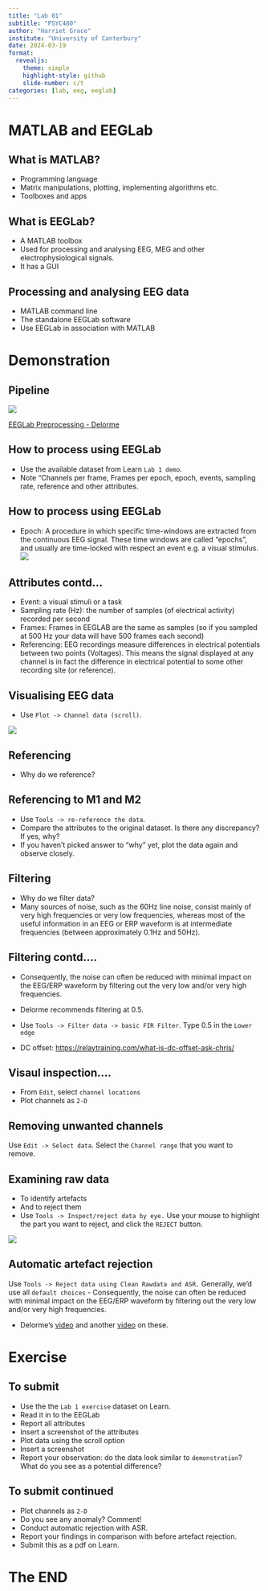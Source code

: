 ```yaml
---
title: "Lab 01"
subtitle: "PSYC480"
author: "Harriet Grace"
institute: "University of Canterbury"
date: 2024-03-19
format: 
  revealjs:
    theme: simple
    highlight-style: github
    slide-number: c/t
categories: [lab, eeg, eeglab]
---
```


# MATLAB and EEGLab {background-color="orange"}

## What is MATLAB? {background-color="#346bc8"}

-   Programming language
-   Matrix manipulations, plotting, implementing algorithms etc.
-   Toolboxes and apps

## What is EEGLab? {background-color="#346bc8"}

-   A MATLAB toolbox
-   Used for processing and analysing EEG, MEG and other electrophysiological signals.
-   It has a GUI

## Processing and analysing EEG data {background-color="#346bc8"}

-   MATLAB command line
-   The standalone EEGLab software
-   Use EEGLab in association with MATLAB

# Demonstration {background-color="orange"}

## Pipeline {background-color="#346bc8"}

![](/figs/pipeline.png)

[EEGLab Preprocessing - Delorme](https://youtu.be/gEk33jWB0MY)

## How to process using EEGLab {background-color="#346bc8"}

-   Use the available dataset from Learn `Lab 1 demo`.
-   Note "Channels per frame, Frames per epoch, epoch, events, sampling rate, reference and other attributes.

## How to process using EEGLab {background-color="#346bc8"}

-   Epoch: A procedure in which specific time-windows are extracted from the continuous EEG signal. These time windows are called “epochs”, and usually are time-locked with respect an event e.g. a visual stimulus. ![](/figs/Figure%209.png)

## Attributes contd... {background-color="#346bc8"}

-   Event: a visual stimuli or a task
-   Sampling rate (Hz): the number of samples (of electrical activity) recorded per second
-   Frames: Frames in EEGLAB are the same as samples (so if you sampled at 500 Hz your data will have 500 frames each second)
-   Referencing: EEG recordings measure differences in electrical potentials between two points (Voltages). This means the signal displayed at any channel is in fact the difference in electrical potential to some other recording site (or reference).

## Visualising EEG data {background-color="#346bc8"}

-   Use `Plot -> Channel data (scroll)`.

![](/figs/eeg1.png)

## Referencing {background-color="#346bc8"}

::: incremental
-   Why do we reference?
:::

## Referencing to M1 and M2 {background-color="#346bc8"}

::: incremental
-   Use `Tools -> re-reference the data`.
-   Compare the attributes to the original dataset. Is there any discrepancy? If yes, why?
-   If you haven't picked answer to "why" yet, plot the data again and observe closely.
:::

## Filtering {background-color="#346bc8"}

::: incremental
-   Why do we filter data?
-   Many sources of noise, such as the 60Hz line noise, consist mainly of very high frequencies or very low frequencies, whereas most of the useful information in an EEG or ERP waveform is at intermediate frequencies (between approximately 0.1Hz and 50Hz).
:::

## Filtering contd.... {background-color="#346bc8"}

::: incremental
-   Consequently, the noise can often be reduced with minimal impact on the EEG/ERP waveform by filtering out the very low and/or very high frequencies.

-   Delorme recommends filtering at 0.5.

-   Use `Tools -> Filter data -> basic FIR Filter`. Type 0.5 in the `Lower edge`

-   DC offset: <https://relaytraining.com/what-is-dc-offset-ask-chris/>
:::

## Visaul inspection.... {background-color="#346bc8"}

-   From `Edit`, select `channel locations`
-   Plot channels as `2-D`

## Removing unwanted channels {background-color="#346bc8"}

Use `Edit -> Select data`. Select the `Channel range` that you want to remove.

## Examining raw data {background-color="#346bc8"}

::: {layout="[[60, 40], [100]]"}
-   To identify artefacts
-   And to reject them
-   Use `Tools -> Inspect/reject data by eye.` Use your mouse to highlight the part you want to reject, and click the `REJECT` button.

![](/figs/messydata.png)
:::

## Automatic artefact rejection {background-color="#346bc8"}

Use `Tools -> Reject data using Clean Rawdata and ASR.` Generally, we'd use all `default choices` - Consequently, the noise can often be reduced with minimal impact on the EEG/ERP waveform by filtering out the very low and/or very high frequencies.

-   Delorme's [video](https://www.youtube.com/watch?v=5BTT-L2Ab04&list=PLXc9qfVbMMN1ZS3sU2xT2hhfB5PAmuNae&index=6) and another [video](https://www.youtube.com/watch?v=ZvbRiX84mgc&list=PLXc9qfVbMMN1ZS3sU2xT2hhfB5PAmuNae&index=7) on these.

# Exercise {background-color="orange"}

## To submit {background-color="#346bc8"}

-   Use the the `Lab 1 exercise` dataset on Learn.
-   Read it in to the EEGLab
-   Report all attributes
-   Insert a screenshot of the attributes
-   Plot data using the scroll option
-   Insert a screenshot
-   Report your observation: do the data look similar to `demonstration`? What do you see as a potential difference?

## To submit continued {background-color="#346bc8"}

-   Plot channels as `2-D`
-   Do you see any anomaly? Comment!
-   Conduct automatic rejection with ASR.
-   Report your findings in comparison with before artefact rejection.
-   Submit this as a pdf on Learn.

# The END {background-color="orange"}
